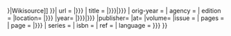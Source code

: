 <includeonly>{{cite book| author = {{{автор|}}} | chapter = {{{часть|}}}| chapter-url = {{{ссылка часть|}}}| format = {{safesubst:#if: {{{Викитека|{{{викитека|}}}}}} | [[:s:{{{Викитека|{{{викитека}}}}}}|Wikisource]] }}| url = {{{ссылка|{{{url|}}}|}}} | title = {{{название|{{{заглавие|{{{title|}}}|}}}|}}} | orig-year = {{{оригинал|}}}| agency = {{{ответственный|}}} | edition = {{{издание|}}} {{safesubst:#if:{{{тираж|}}}|{{nowrap|{{{тираж}}} экз}}|}} |location= {{{город|{{{место|}}}|}}} |year= {{{год|{{{year|{{{date|}}}|}}}|}}} |publisher= {{{издательство|}}} |at= {{{страницы как есть|}}} |volume= {{safesubst:if empty|{{{volume|}}}|{{{том|}}}|{{{том как есть|}}}}} |issue = {{{выпуск|}}}| pages = {{safesubst:if empty|{{{страницы|}}}|{{{pages|}}}|{{{seite|}}}}}| page = {{{страница|{{{page|}}}|}}} | series = {{{серия|}}} | isbn = {{{isbn|}}}| ref = {{{ref|}}} | language = {{{language|{{{lang|ru}}}}}} }}</includeonly><noinclude>
{{documentation}}
</noinclude>